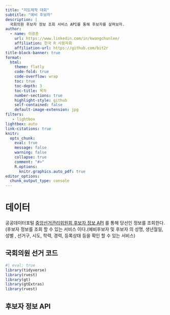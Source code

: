 ```yaml
---
title: "지도제작 대회"
subtitle: "예비 후보자"
description: |
  국회의원 후보자 정보 조회 서비스 API를 통해 후보자를 살펴보자.
author:
  - name: 이광춘
    url: https://www.linkedin.com/in/kwangchunlee/
    affiliation: 한국 R 사용자회
    affiliation-url: https://github.com/bit2r
title-block-banner: true
format:
  html:
    theme: flatly
    code-fold: true
    code-overflow: wrap
    toc: true
    toc-depth: 3
    toc-title: 목차
    number-sections: true
    highlight-style: github    
    self-contained: false
    default-image-extension: jpg
filters:
   - lightbox
lightbox: auto
link-citations: true
knitr:
  opts_chunk: 
    eval: true
    message: false
    warning: false
    collapse: true
    comment: "#>" 
    R.options:
      knitr.graphics.auto_pdf: true
editor_options: 
  chunk_output_type: console
---
```


# 데이터

공공데이터포털 [중앙선거관리위원회 후보자 정보 API](https://www.data.go.kr/data/15000908/openapi.do)
를 통해 당선인 정보를 조회한다. (후보자 정보를 조회 할 수 있는 서비스 이다.(예비후보자 및 후보자 의 성명, 생년월일, 성별 , 선거구, 시도, 학력, 경력, 등록상태 등을 확인 할 수 있는 서비스)

## 국회의원 선거 코드

```r
#| eval: true
library(tidyverse)
library(rvest)
library(gt)
library(gtExtras)
library(rvest)
```

## 후보자 정보 API

